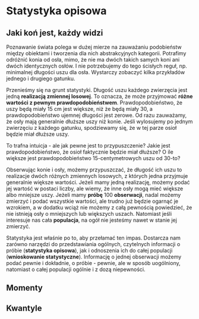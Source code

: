 # Statystyka opisowa {#descriptive}

## Jaki koń jest, każdy widzi

Poznawanie świata polega w dużej mierze na zauważaniu podobieństw między obiektami i tworzenia dla nich abstrakcyjnych kategorii. Potrafimy odróżnić konia od osła, mimo, że nie ma dwóch takich samych koni ani dwóch identycznych osłów. I nie potrzebujemy do tego ścisłych reguł, np. minimalnej długości uszu dla osła. Wystarczy zobaczyć kilka przykładów jednego i drugiego gatunku.

Przenieśmy się na grunt statystyki. Długość uszu każdego zwierzęcia jest jedną **realizacją zmiennej losowej**. To oznacza, że może przyjmować **różne wartości z pewnym prawdopodobieństwem**. Prawdopodobieństwo, że uszy będą miały 15 cm jest większe, niż że będą miały 30, a prawdopodobieństwo ujemnej długości jest zerowe. Od razu zauważamy, że osły mają generalnie dłuższe uszy niż konie. Jeśli wylosujemy po jednym zwierzęciu z każdego gatunku, spodziewamy się, że w tej parze osioł będzie miał dłuższe uszy. 

To trafna intuicja - ale jak pewne jest to przypuszczenie? Jakie jest prawdopodobieństwo, że osioł faktycznie będzie miał dłuższe? O ile większe jest prawdopodobieństwo 15-centymetrowych uszu od 30-to?

Obserwując konie i osły, możemy przypuszczać, że długość ich uszu to realizacje dwóch różnych zmiennych losowych, z których jedna przyjmuje generalnie większe wartości. Jeżeli mamy jedną realizację, możemy podać jej wartość w postaci liczby, ale wiemy, że inne osły mogą mieć większe albo mniejsze uszy. Jeżeli mamy **próbę** 100 **obserwacji**, nadal możemy zmierzyć i podać wszystkie wartości, ale trudno już będzie ogarnąć je wzrokiem, a w dodatku wciąż nie możemy z całą pewnością powiedzieć, że nie istnieją osły o mniejszych lub większych uszach. Natomiast jeśli interesuje nas cała **populacja**, na ogół nie jesteśmy nawet w stanie jej zmierzyć. 

Statystyka jest właśnie po to, aby przełamać ten impas. Dostarcza nam zarówno narzędzi do przedstawiania ogólnych, czytelnych informacji o próbie (**statystyka opisowa**), jak i odnoszenia ich do całej populacji (**wnioskowanie statystyczne**). Informację o jednej obserwacji możemy podać pewnie i dokładnie, o próbie - pewnie, ale w sposób uogólniony, natomiast o całej populacji ogólnie i z dozą niepewności.



## Momenty

## Kwantyle


